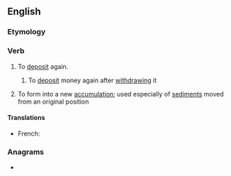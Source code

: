 ==English==

===Etymology===
{{prefix|en|re|deposit}}

===Verb===
{{en-verb}}

# {{lb|en|transitive}} To [[deposit]] again.
## {{lb|en|transitive}} To [[deposit]] money again after [[withdraw]]ing it
# {{lb|en|intransitive|geology|chemistry}} To form into a new [[accumulation]]; used especially of [[sediment]]s moved from an original position

====Translations====
{{trans-top|all senses}}
* French: {{t+|fr|redéposer}}
{{trans-mid}}
{{trans-bottom}}

===Anagrams===
* {{anagrams|en|a=deeioprst|peridotes|proteides|reposited|reptoside}}